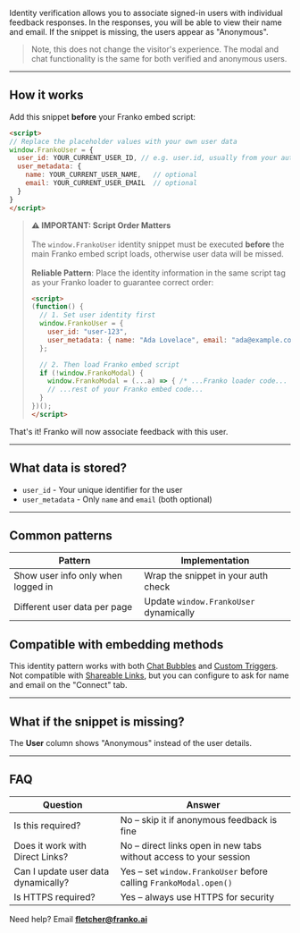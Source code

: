 
Identity verification allows you to associate signed-in users with individual feedback responses. In the responses, you will be able to view their name and email. If the snippet is missing, the users appear as "Anonymous".

> Note, this does not change the visitor's experience. The modal and chat functionality is the same for both verified and anonymous users.

---

## How it works

Add this snippet **before** your Franko embed script:

```html
<script>
// Replace the placeholder values with your own user data
window.FrankoUser = {
  user_id: YOUR_CURRENT_USER_ID, // e.g. user.id, usually from your auth provider
  user_metadata: {
    name: YOUR_CURRENT_USER_NAME,   // optional
    email: YOUR_CURRENT_USER_EMAIL  // optional
  }
}
</script>
```

> **⚠️ IMPORTANT: Script Order Matters**<br/>&nbsp;<br/>
> The `window.FrankoUser` identity snippet must be executed **before** the main Franko embed script loads, otherwise user data will be missed.<br/>&nbsp;<br/>
> **Reliable Pattern**: Place the identity information in the same script tag as your Franko loader to guarantee correct order:
>
> ```html
> <script>
> (function() {
>   // 1. Set user identity first
>   window.FrankoUser = {
>     user_id: "user-123",
>     user_metadata: { name: "Ada Lovelace", email: "ada@example.com" }
>   };
>
>   // 2. Then load Franko embed script
>   if (!window.FrankoModal) {
>     window.FrankoModal = (...a) => { /* ...Franko loader code... */ };
>     // ...rest of your Franko embed code...
>   }
> })();
> </script>
> ```

That's it! Franko will now associate feedback with this user.

---

## What data is stored?

- `user_id` - Your unique identifier for the user
- `user_metadata` - Only `name` and `email` (both optional)

---

## Common patterns

| Pattern | Implementation |
|---------|----------------|
| Show user info only when logged in | Wrap the snippet in your auth check |
| Different user data per page | Update `window.FrankoUser` dynamically |

## Compatible with embedding methods

This identity pattern works with both [Chat Bubbles](./chat-bubble) and [Custom Triggers](./custom-trigger). Not compatible with [Shareable Links](./shareable-links), but you can configure to ask for name and email on the "Connect" tab.

---

## What if the snippet is missing?

The **User** column shows "Anonymous" instead of the user details.

---

## FAQ

| Question | Answer |
|----------|--------|
| Is this required? | No – skip it if anonymous feedback is fine |
| Does it work with Direct Links? | No – direct links open in new tabs without access to your session |
| Can I update user data dynamically? | Yes – set `window.FrankoUser` before calling `FrankoModal.open()` |
| Is HTTPS required? | Yes – always use HTTPS for security |

Need help? Email **fletcher@franko.ai** 